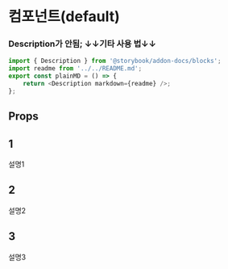 
<Meta title="예제|example3" component={Com} decorators={[withKnobs]} />

# 컴포넌트(default)

<Preview>
    <Story name="default">
        <Com />
    </Story>
</Preview>

### **Description가 안됨; ↓↓기타 사용 법↓↓**

```javascript
import { Description } from '@storybook/addon-docs/blocks';
import readme from '../../README.md';
export const plainMD = () => {
    return <Description markdown={readme} />;
};
```

<Description markdown={testmd} />

## Props

<Props of={Com} />

## 1

설명1

<Preview>
    <Story name="1">
        <Com animation={text('애니', 'マママ')} />
    </Story>
</Preview>

## 2

설명2

<Preview>
    <Story name="2">
        <Com animation="steins gate" />
    </Story>
</Preview>

## 3

설명3

<Preview>
    <Story name="3">
        <Com animation="俺いる" />
    </Story>
</Preview>
